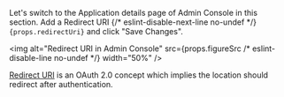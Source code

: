<p>
  Let&apos;s switch to the Application details page of Admin Console in this section. Add a Redirect
  URI {/* eslint-disable-next-line no-undef */}
  <code>{props.redirectUri}</code> and click &quot;Save Changes&quot;.
</p>

<img
  alt="Redirect URI in Admin Console"
  src={props.figureSrc /* eslint-disable-line no-undef */}
  width="50%"
/>

[Redirect URI](https://www.oauth.com/oauth2-servers/redirect-uris/) is an OAuth 2.0 concept which implies the location should redirect after authentication.
